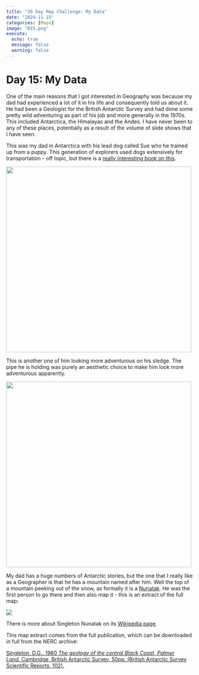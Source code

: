 ```yaml
---
title: "30 Day Map Challenge: My Data"
date: "2024-11-15"
categories: [Maps]
image: "D15.png"
execute:
  echo: true
  message: false
  warning: false
---
```


# Day 15: My Data

One of the main reasons that I got interested in Geography was because my dad had experienced a lot of it in his life and consequently told us about it. He had been a Geologist for the British Antarctic Survey and had done some pretty wild adventuring as part of his job and more generally in the 1970s. This included Antarctica, the Himalayas and the Andes. I have never been to any of these places, potentially as a result of the volume of slide shows that I have seen.

This was my dad in Antarctica with his lead dog called Sue who he trained up from a puppy. This generation of explorers used dogs extensively for transportation - off topic, but there is a [really interesting book on this](https://workinglikedogs.com/product/of-dogs-and-men/).

![](Dad.JPG){width="500"}

This is another one of him looking more adventurous on his sledge. The pipe he is holding was purely an aesthetic choice to make him look more adventurous apparently.

![](pipe.jpg){width="500"}

My dad has a huge numbers of Antarctic stories, but the one that I really like as a Geographer is that he has a mountain named after him. Well the top of a mountain peeking out of the snow, as formally it is a [Nunatak](https://en.wikipedia.org/wiki/Nunatak). He was the first person to go there and then also map it - this is an extract of the full map:

![](D15.png)

There is more about Singleton Nunatak on its [Wikipedia page](https://en.wikipedia.org/wiki/Kvinge_Peninsula#Singleton_Nunatak).

This map extract comes from the full publication, which can be downloaded in full from the NERC archive:

[Singleton, D.G.. 1980 *The geology of the central Black Coast, Palmer Land.* Cambridge, British Antarctic Survey, 50pp. (British Antarctic Survey Scientific Reports, 102).](https://nora.nerc.ac.uk/id/eprint/509183/)
